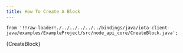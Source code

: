 ```yaml
---
title: How To Create A Block
---
```


    from '!!raw-loader!./../../../../../bindings/java/iota-client-java/examples/ExampleProject/src/node_api_core/CreateBlock.java';

<CodeBlock className="language-java">
    {CreateBlock}
</CodeBlock>